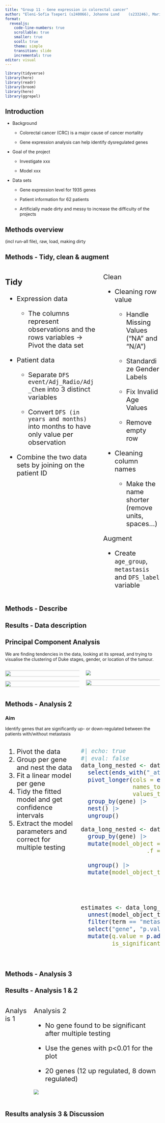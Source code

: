 ```yaml
---
title: "Group 11 - Gene expression in colorectal cancer"
author: "Eleni-Sofia Tseperi (s240066),	Johanne Lund	(s233246), Marie Picquet	(s233736), Eglantine Anton	(s233242), Qiuyan Wu	(s241063)"
format:
  revealjs:
    code-line-numbers: true
    scrollable: true
    smaller: true
    scoll: true
    theme: simple
    transition: slide
    incremental: true 
editor: visual
---
```


```r
library(tidyverse)
library(here)
library(readr)
library(broom)
library(here)
library(ggrepel)
```

## Introduction

-   Background

    -   Colorectal cancer (CRC) is a major cause of cancer mortality

    -   Gene expression analysis can help identify dysregulated genes

-   Goal of the project

    -   Investigate xxx

    -   Model xxx

-   Data sets

    -   Gene expression level for 1935 genes

    -   Patient information for 62 patients

    -   Artificially made dirty and messy to increase the difficulty of the projects

## Methods overview

(incl run-all file), raw, load, making dirty

## Methods - Tidy, clean & augment

::: columns
::: {.column width="50%" style="font-size: 22px"}
### Tidy

-   Expression data

    -   The columns represent observations and the rows variables -\> Pivot the data set

-   Patient data

    -   Separate `DFS event/Adj_Radio/Adj_Chem` into 3 distinct variables

    -   Convert `DFS (in years and months)` into months to have only value per observation

-   Combine the two data sets by joining on the patient ID
:::

::: {.column width="50%" style="font-size: 22px"}
Clean

-   Cleaning row value

    -   Handle Missing Values ("NA" and "N/A")

    -   Standardize Gender Labels

    -   Fix Invalid Age Values

    -   Remove empty row

-   Cleaning column names

    -   Make the name shorter (remove units, spaces...)

Augment

-   Create `age_group`, `metastasis` and `DFS_label` variable
:::
:::

## Methods - Describe

## Results - Data description

## Principal Component Analysis

We are finding tendencies in the data, looking at its spread, and trying to visualise the clustering of Duke stages, gender, or location of the tumour.

::: columns
::: {.column width="50%"}
![](images/05_pca_scree_plot.png){width="272" height="20"}

![](images/05_pca_gender.png){width="246" height="20"}
:::

::: {.column width="50%"}
![](images/05_pca_Dukes_stages.png)

![](images/05_pca_location.png){width="253" height="20"}
:::
:::

## Methods - Analysis 2

### Aim

Identify genes that are significantly up- or down-regulated between the patients with/without metastasis

::: columns
::: {.column width="40%" style="font-size: 22px"}
1.  Pivot the data
2.  Group per gene and nest the data
3.  Fit a linear model per gene
4.  Tidy the fitted model and get confidence intervals
5.  Extract the model parameters and correct for multiple testing
:::

::: {.column width="60%" style="font-size: 22px"}
```r
#| echo: true
#| eval: false
data_long_nested <- data |>
  select(ends_with("_at"), metastasis) |> 
  pivot_longer(cols = ends_with("_at"), 
               names_to = "gene", 
               values_to = "log2_expr_level") |> 
  group_by(gene) |> 
  nest() |> 
  ungroup()

data_long_nested <- data_long_nested |> 
  group_by(gene) |> 
  mutate(model_object = map(.x = data,
                   .f = ~lm(formula = log2_expr_level ~ metastasis,
                            data = .x))) |> 
  ungroup() |> 
  mutate(model_object_tidy = map(.x = model_object,
                                 .f = ~tidy(x =.x,
                                            conf.int = TRUE,
                                            conf.level = 0.95)))

estimates <- data_long_nested |> 
  unnest(model_object_tidy) |> 
  filter(term == "metastasis") |> 
  select("gene", "p.value", "estimate", "conf.low", "conf.high") |> 
  mutate(q.value = p.adjust(p.value),
         is_significant = case_when(q.value > 0.05 ~ "no",
                                    q.value <= 0.05 ~ "yes"))

```
:::
:::

## Methods - Analysis 3

## Results - Analysis 1 & 2

::: columns
::: {.column width="50%" style="font-size: 22px"}
Analysis 1
:::

::: {.column width="50%" style="font-size: 22px"}
Analysis 2

-   No gene found to be significant after multiple testing

-   Use the genes with p\<0.01 for the plot

-   20 genes (12 up regulated, 8 down regulated)

![](images/06_analysis_volcano-02.png)
:::
:::

## Results analysis 3 & Discussion
